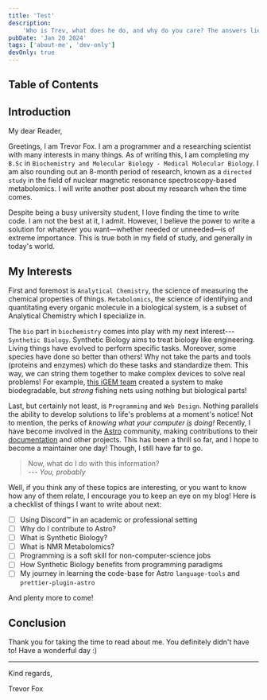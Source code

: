 ```yaml
---
title: 'Test'
description:
    'Who is Trev, what does he do, and why do you care? The answers lie here.'
pubDate: 'Jan 20 2024'
tags: ['about-me', 'dev-only']
devOnly: true
---
```


## Table of Contents

## Introduction

My dear Reader,

Greetings, I am Trevor Fox. I am a programmer and a researching scientist with
many interests in many things. As of writing this, I am completing my `B.Sc` in
`Biochemistry and Molecular Biology - Medical Molecular Biology`. I am also
rounding out an 8-month period of research, known as a `directed study` in the
field of nuclear magnetic resonance spectroscopy-based metabolomics. I will
write another post about my research when the time comes.

Despite being a busy university student, I love finding the time to write code.
I am not the best at it, I admit. However, I believe the power to write a
solution for whatever you want&mdash;whether needed or unneeded&mdash;is of
extreme importance. This is true both in my field of study, and generally in
today's world.

## My Interests

First and foremost is `Analytical Chemistry`, the science of measuring the
chemical properties of things. `Metabolomics`, the science of identifying and
quantitating every organic molecule in a biological system, is a subset of
Analytical Chemistry which I specialize in.

The `bio` part in `biochemistry` comes into play with my next
interest---`Synthetic Biology`. Synthetic Biology aims to treat biology like
engineering. Living things have evolved to perform specific tasks. Moreover,
some species have done so better than others! Why not take the parts and tools
(proteins and enzymes) which do these tasks and standardize them. This way, we
can string them together to make complex devices to solve real problems! For
example, [this iGEM team]() created a system to make biodegradable, but _strong_
fishing nets using nothing but biological parts!

Last, but certainly not least, is `Programming` and `Web Design`. Nothing
parallels the ability to develop solutions to life's problems at a moment's
notice! Not to mention, the perks of _knowing what your computer
<abbr title="should be...">is</abbr> doing!_ Recently, I have become involved in
the [Astro](https://astro.build/) community, making contributions to their
[documentation](https://docs.astro.build/) and other projects. This has been a
thrill so far, and I hope to become a maintainer one day! Though, I still have
far to go.

> Now, what do I do with this information?  
> --- <cite>You, probably</cite>

Well, if you think any of these topics are interesting, or you want to know 
how any of them relate, I encourage you to keep an eye on my blog! Here is a 
checklist of things I want to write about next:

- [ ] Using Discord:tm: in an academic or professional setting
- [ ] Why do I contribute to Astro?
- [ ] What is Synthetic Biology?
- [ ] What is NMR Metabolomics?
- [ ] Programming is a soft skill for non-computer-science jobs
- [ ] How Synthetic Biology benefits from programming paradigms
- [ ] My journey in learning the code-base for Astro `language-tools` and `prettier-plugin-astro`

And plenty more to come!

## Conclusion

Thank you for taking the time to read about me. You definitely didn't have to! Have a wonderful day :)

***
Kind regards,

Trevor Fox
